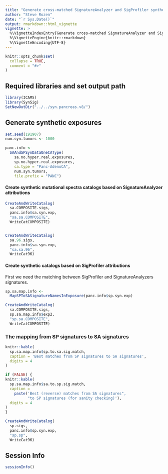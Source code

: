```yaml
---
title: "Generate cross-matched SignatureAnalyzer and SigProfiler synthetic data similar to pancreatic adenocarcinomas"
author: "Steve Rozen"
date: "`r Sys.Date()`"
output: rmarkdown::html_vignette
vignette: >
  %\VignetteIndexEntry{Generate cross-matched SignatureAnalyzer and SigProfiler synthetic data similar to pancreatic adenocarcinomas}
  %\VignetteEngine{knitr::rmarkdown}
  %\VignetteEncoding{UTF-8}
---
```


```r
knitr::opts_chunk$set(
  collapse = TRUE,
  comment = "#>"
)
```

## Required libraries and set output path

```r
library(ICAMS)
library(SynSig)
SetNewOutDir("../../syn.pancreas.v8/")
```

## Generate synthetic exposures

```r
set.seed(191907)
num.syn.tumors <- 1000

panc.info <- 
  SAAndSPSynDataOneCAType(
    sa.no.hyper.real.exposures,
    sp.no.hyper.real.exposures,
    ca.type = "Panc-AdenoCA",
    num.syn.tumors,
    file.prefix = "PANC")
```

#### Create synthetic mutational spectra catalogs based on SignatureAnalyzer attributions

```r
CreateAndWriteCatalog(
  sa.COMPOSITE.sigs,
  panc.info$sa.syn.exp,
  "sa.sa.COMPOSITE",
  WriteCatCOMPOSITE)


CreateAndWriteCatalog(
  sa.96.sigs,
  panc.info$sa.syn.exp,
  "sa.sa.96",
  WriteCat96)

```

#### Create synthetic catalogs based on SigProfiler attributions

First we need the matching between SigProfiler
and SignatureAnalyzers signatures.

```r
sp.sa.map.info <-
  MapSPToSASignatureNamesInExposure(panc.info$sp.syn.exp)

CreateAndWriteCatalog(
  sa.COMPOSITE.sigs,
  sp.sa.map.info$exp2,
  "sp.sa.COMPOSITE",
  WriteCatCOMPOSITE)
```

### The mapping from SP signatures to SA signatures

```r
knitr::kable(
  sp.sa.map.info$sp.to.sa.sig.match, 
  caption = 'Best matches from SP signatures to SA signatures',
  digits = 4
)
```
```r
if (FALSE) {
knitr::kable(
  sp.sa.map.info$sa.to.sp.sig.match, 
  caption =
    paste('Best (reverse) matches from SA signatures",
          "to SP signatures (for sanity checking)'),
  digits = 4
)
}
```


```r
CreateAndWriteCatalog(
  sp.sigs,
  panc.info$sp.syn.exp,
  "sp.sp",
  WriteCat96)

```

## Session Info

```r
sessionInfo()
```
